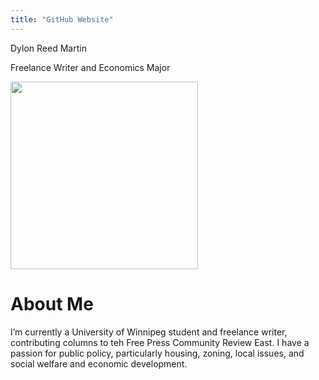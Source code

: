 ```yaml
---
title: "GitHub Website"
---
```


Dylon Reed Martin 

Freelance Writer and Economics Major 

![](Dylon Martin Photo.jpg){width=300}

# About Me 

I'm currently a University of Winnipeg student and freelance writer, contributing columns to teh Free Press Community Review East. I have a passion for public policy, particularly housing, zoning, local issues, and social welfare and economic development. 